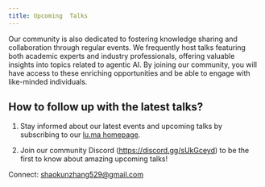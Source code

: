 ```yaml
---
title: Upcoming  Talks
---
```


Our community is also dedicated to fostering knowledge sharing and collaboration through regular events. We frequently host talks featuring both academic experts and industry professionals, offering valuable insights into topics related to agentic AI.
By joining our community, you will have access to these enriching opportunities and be able to engage with like-minded individuals.

## How to follow up with the latest talks?

1. Stay informed about our latest events and upcoming talks by subscribing to our [lu.ma homepage](https://lu.ma/ashton17h).

2. Join our community Discord (https://discord.gg/sUkGceyd) to be the first to know about amazing upcoming talks!

Connect: shaokunzhang529@gmail.com
